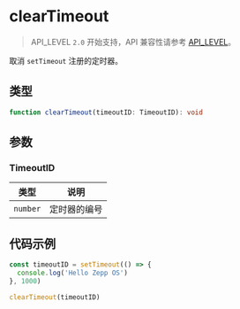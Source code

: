 # clearTimeout

> API_LEVEL `2.0` 开始支持，API 兼容性请参考 [API_LEVEL](../../../../guides/framework/device/compatibility.md)。

取消 `setTimeout` 注册的定时器。

## 类型

```ts
function clearTimeout(timeoutID: TimeoutID): void
```

## 参数

### TimeoutID

| 类型                | 说明         |
| ------------------- | ------------ |
| <code>number</code> | 定时器的编号 |

## 代码示例

```js
const timeoutID = setTimeout(() => {
  console.log('Hello Zepp OS')
}, 1000)

clearTimeout(timeoutID)
```

